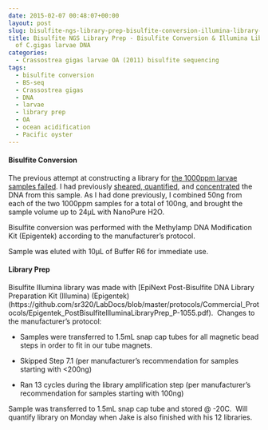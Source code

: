 ```yaml
---
date: 2015-02-07 00:48:07+00:00
layout: post
slug: bisulfite-ngs-library-prep-bisulfite-conversion-illumina-library-construction-of-c-gigas-larvae-dna
title: Bisulfite NGS Library Prep - Bisulfite Conversion & Illumina Library Construction
  of C.gigas larvae DNA
categories:
  - Crassostrea gigas larvae OA (2011) bisulfite sequencing
tags:
  - bisulfite conversion
  - BS-seq
  - Crassostrea gigas
  - DNA
  - larvae
  - library prep
  - OA
  - ocean acidification
  - Pacific oyster
---
```


#### Bisulfite Conversion



The previous attempt at constructing a library for [the 1000ppm larvae samples failed](https://robertslab.github.io/sams-notebook/2015/01/28/bisuflite-ngs-library-prep-c-gigas-larvae-oa-bisulfite-library-quantification.html). I had previously [sheared, quantified](https://robertslab.github.io/sams-notebook/2015/01/09/dna-isolation-c-gigas-larvae-from-2011-noaa-oa-experiment.html), and [concentrated](https://robertslab.github.io/sams-notebook/2015/01/12/speedvac-c-gigas-larvae-oa-dna.html) the DNA from this sample. As I had done previously, I combined 50ng from each of the two 1000ppm samples for a total of 100ng, and brought the sample volume up to 24μL with NanoPure H2O.

Bisulfite conversion was performed with the Methylamp DNA Modification Kit (Epigentek) according to the manufacturer's protocol.

Sample was eluted with 10μL of Buffer R6 for immediate use.





#### Library Prep



Bisulfite Illumina library was made with [EpiNext Post-Bisulfite DNA Library Preparation Kit (Illumina) (Epigentek)(https://github.com/sr320/LabDocs/blob/master/protocols/Commercial_Protocols/Epigentek_PostBisulfiteIlluminaLibraryPrep_P-1055.pdf).  Changes to the manufacturer's protocol:




    
  * Samples were transferred to 1.5mL snap cap tubes for all magnetic bead steps in order to fit in our tube magnets.

    
  * Skipped Step 7.1 (per manufacturer's recommendation for samples starting with <200ng)

    
  * Ran 13 cycles during the library amplification step (per manufacturer's recommendation for samples starting with 100ng)



Sample was transferred to 1.5mL snap cap tube and stored @ -20C.  Will quantify library on Monday when Jake is also finished with his 12 libraries.


